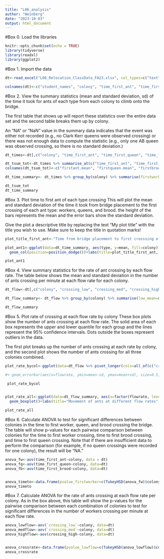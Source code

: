 ```yaml
---
title: "L06_analysis"
author: "Weinberg"
date: "2023-10-03"
output: html_document
---
```

#Box 0. Load the libraries
```r
knitr::opts_chunk$set(echo = TRUE)
library(tidyverse)
library(readxl)
library(ggplot2)
```

#Box 1. Import the data
```r
dt<-read_excel("L06_Relocation_ClassData_FA23.xlsx", col_types=c("text", "text", "skip", rep("numeric", 6)), na = "NA")

colnames(dt)<-c("student_names", "colony", "time_first_ant", "time_first_brood", "time_first_queen", "crossing_low", "crossing_med", "crossing_high")
```


#Box 2. View the summary statistics (mean and standard deviation, sd) of the time it took for ants of each type from each colony to climb onto the bridge.

The first table that shows up will report these statistics over the entire data set and the second table breaks them up by colony.

An "NA" or "NaN" value in the summary data indicates that the event was either not recorded (e.g., no Clark Kerr queens were observed crossing) or there was not enough data to compute the statistic (e.g., only one AB queen was observed crossing, so there is no standard deviation.)
```r

dt_times<-dt[,c("colony", "time_first_ant", "time_first_queen", "time_first_brood")]

dt_tsum_tot<-dt_times %>% summarise_at(c("time_first_ant", "time_first_queen", "time_first_brood"), na.rm=TRUE, list(mean,sd))
colnames(dt_tsum_tot)<-c("firstant.mean", "firstqueen.mean", "firstbrood.mean", "firstant.sd", "firstqueen.sd", "firstbrood.sd")

dt_time_summary<- dt_times %>% group_by(colony) %>% summarise(firstworker_mean=mean(time_first_ant), firstworker_sd=sd(time_first_ant), firstqueen_mean=mean(time_first_queen[!is.na(time_first_queen)]), firstqueen_sd=sd(time_first_queen[!is.na(time_first_queen)]), firstbrood_mean=mean(time_first_brood[!is.na(time_first_brood)]), firstbrood_sd=sd(time_first_brood[!is.na(time_first_brood)])) %>% pivot_longer(-colony, names_to=c("type", ".value"), names_sep="_")

dt_tsum_tot
dt_time_summary
```

#Box 3. Plot time to first ant of each type crossing 
This will plot the mean and standard deviation of the time it took from bridge placement to the first crossing of each ant type: workers, queens, and brood. the height of the bars represents the mean and the error bars show the standard deviation.

Give the plot a descriptive title by replacing the text "My plot title" with the title you wish to use. Make sure to keep the title in quotation marks!
```r
plot_title_first_ant<-"Time from bridge placement to first crosssing of workers, queens, and brood"

plot_ant1<-ggplot(data=dt_time_summary, aes(type, y=mean, fill=colony))+ 
  geom_col(position=position_dodge())+labs(title=plot_title_first_ant, x="time to first crossing", y="time to crossing") + geom_errorbar(aes(x=type, ymin=mean-sd, ymax=mean+sd), linewidth=0.5, position=position_dodge())

plot_ant1
```



#Box 4. View summary statistics for the rate of ant crossing by each flow rate. The table below shows the mean and standard deviation in the number of ants crossing per minute at each flow rate for each colony.
```r
dt_flow<-dt[,c("colony", "crossing_low", "crossing_med", "crossing_high")]

dt_flow_summary<- dt_flow %>% group_by(colony) %>% summarise(low_mean=mean(`crossing_low`), low_sd = sd(`crossing_low`), med_mean=mean(`crossing_med`), med_sd=sd(`crossing_med`), high_mean=mean(!is.na(crossing_high)), high_sd=sd(!is.na(crossing_high))) %>% pivot_longer(-colony, names_to=c("flowrate", ".value"), names_sep="_")

dt_flow_summary
```

#Box 5. Plot rate of crossing at each flow rate by colony
These box plots show the number of ants crossing at each flow rate. The solid area of each box represents the upper and lower quantile for each group and the lines represent the 95% confidence intervals. Dots outside the boxes represent outliers in the data.

The first plot breaks up the number of ants crossing at each rate by colony, and the second plot shows the number of ants crossing for all three colonies combined.
```r
plot_rate_bycol<-ggplot(data=dt_flow %>% pivot_longer(cols=all_of(c("crossing_low", "crossing_med", "crossing_high")), names_to="flowrate", values_to="ants_per_minute"), aes(x=factor(flowrate, levels=c("crossing_low", "crossing_med", "crossing_high")), y=ants_per_minute, fill=colony))+ geom_boxplot(position=position_dodge())+labs(title="Movement rates of three different ant colonies", x="flow rate", y="ants crossing per minute") 

#+ geom_errorbar(aes(x=flowrate, ymin=mean-sd, ymax=mean+sd), size=0.5, position=position_dodge())

 plot_rate_bycol
 

plot_rate_all<-ggplot(data=dt_flow_summary, aes(x=factor(flowrate, levels=c("low", "med", "high")), y=mean))+ 
  geom_boxplot()+labs(title="Movement of ants at different flow rates", x="flow rate", y="ants crossing per minute")

plot_rate_all
```


#Box 6. Calculate ANOVA to test for significant differences between colonies in the time to first worker, queen, and brood crossing the bridge.
The table will show p-values for each pairwise comparison between colonies for the time to first worker crossing, time to first brood crossing, and time to first queen crossing. Note that if there are insufficient data to perform the comparison (for example, if no queen crossings were recorded for one colony), the result will be "NA."

```r
anova_fw<-aov(time_first_ant~colony, data = dt)
anova_fq<-aov(time_first_queen~colony, data=dt)
anova_fb<-aov(time_first_brood~colony, data=dt)


anova_timeto<-data.frame(pvalue_firstworker=c(TukeyHSD(anova_fw)$colony[,4]), pvalue_firstbrood=c(TukeyHSD(anova_fb)$colony[,4]), pvalue_firstqueen=c("NA", TukeyHSD(anova_fq)$colony[,4], "NA"))
anova_timeto
```

#Box 7. Calculate ANOVA for the rate of ants crossing at each flow rate per colony. 
As in the box above, this table will show the p-values for the pairwise comparison between each combination of colonies to test for significant differences in the number of workers crossing per minute at each flow rate.
```r
anova_lowflow<-aov(`crossing_low`~colony, data=dt)
anova_medflow<-aov(`crossing_med`~colony, data=dt)
anova_highflow<-aov(crossing_high~colony, data=dt)


anova_crossrate<-data.frame(pvalue_lowflow=c(TukeyHSD(anova_lowflow)$colony[,4]), pvalue_medflow=c(TukeyHSD(anova_medflow)$colony[,4]), pvalue_highflow=c(TukeyHSD(anova_highflow)$colony[,4]))
anova_crossrate
```
